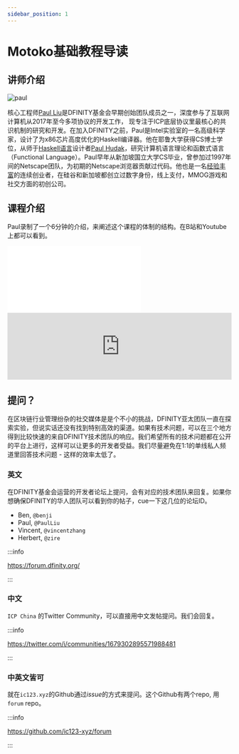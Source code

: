 ```yaml
---
sidebar_position: 1
---
```



# Motoko基础教程导读

## 讲师介绍

![paul](./img/paul.png)

核心工程师[Paul Liu](https://www.thev.net/PaulLiu/)是DFINITY基金会早期创始团队成员之一，深度参与了互联网计算机从2017年至今多项协议的开发工作，
现专注于ICP底层协议里最核心的共识机制的研究和开发。在加入DFINITY之前，Paul是Intel实验室的一名高级科学家，设计了为x86芯片高度优化的Haskell编译器。他在耶鲁大学获得CS博士学位，从师于[Haskell语言](https://en.wikipedia.org/wiki/Haskell)设计者[Paul Hudak](https://en.wikipedia.org/wiki/Paul_Hudak)，研究计算机语言理论和函数式语言（Functional Language）。Paul早年从新加坡国立大学CS毕业，曾参加过1997年间的Netscape团队，为初期的Netscape浏览器贡献过代码。他也是一名[经验丰富](https://www.linkedin.com/in/paul-liu-86b880/)的连续创业者，在硅谷和新加坡都创立过数字身份，线上支付，MMOG游戏和社交方面的初创公司。

## 课程介绍

Paul录制了一个6分钟的介绍，来阐述这个课程的体制的结构。在B站和Youtube上都可以看到。

<Tabs>
  <TabItem value="B站" label="B站" default>
    <div class="video-container">
        <iframe src="//player.bilibili.com/player.html?aid=573471927&bvid=BV1zz4y177od&cid=1196201784&page=1" scrolling="no" border="0" frameborder="no" framespacing="0" allowfullscreen="true"> </iframe>
    </div>
  </TabItem>
  <TabItem value="Youtube" label="Youtube">
    <iframe width="100%" height="auto" src="https://www.youtube.com/embed/p7B2fWUp9I4" title="YouTube video player" frameborder="0" allow="accelerometer; autoplay; clipboard-write; encrypted-media; gyroscope; picture-in-picture; web-share" allowfullscreen></iframe>
  </TabItem>
</Tabs>

## 提问？

在区块链行业管理纷杂的社交媒体是是个不小的挑战，DFINITY亚太团队一直在探索实验，但说实话还没有找到特别高效的渠道。如果有技术问题，可以在三个地方得到比较快速的来自DFINITY技术团队的响应。我们希望所有的技术问题都在公开的平台上进行，这样可以让更多的开发者受益。我们尽量避免在1:1的单线私人频道里回答技术问题 - 这样的效率太低了。

### 英文

在DFINITY基金会运营的开发者论坛上提问，会有对应的技术团队来回复。如果你想确保DFINITY的华人团队可以看到你的帖子，cue一下这几位的论坛ID。

- Ben, `@benji`
- Paul, `@PaulLiu`
- Vincent, `@vincentzhang` 
- Herbert, `@zire`

:::info

https://forum.dfinity.org/

:::

### 中文

`ICP China` 的Twitter Community，可以直接用中文发帖提问。我们会回复。

:::info

https://twitter.com/i/communities/1679302895571988481

:::

### 中英文皆可

就在`ic123.xyz`的Github通过*issue*的方式来提问。这个Github有两个repo, 用`forum` repo。

:::info

https://github.com/ic123-xyz/forum

:::

